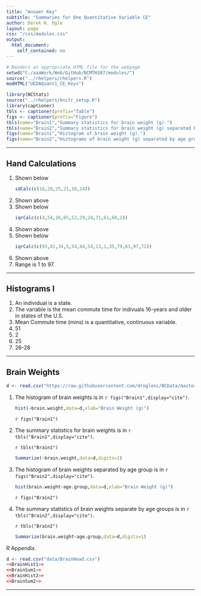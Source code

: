 ```yaml
---
title: "Answer Key"
subtitle: "Summaries for One Quantitative Variable CE"
author: Derek H. Ogle
layout: page
css: "/css/modules.css"
output:
  html_document:
    self_contained: no
---
```


```r
# Renders an appropriate HTML file for the webpage
setwd("C:/aaaWork/Web/GitHub/NCMTH107/modules/")
source("../rhelpers/rhelpers.R")
modHTML("UEDAQuant1_CE_Keys")
```

```r
library(NCStats)
source("../rhelpers/knitr_setup.R")
library(captioner)
tbls <- captioner(prefix="Table")
figs <- captioner(prefix="Figure")
tbls(name="Brain1","Summary statistics for brain weight (g).")
tbls(name="Brain2","Summary statistics for brain weight (g) separated by age group.")
figs(name="Brain1","Histogram of brain weight (g).")
figs(name="Brain2","Histograms of brain weight (g) separated by age group.")
```

----

## Hand Calculations

<ol>
<li>Shown below</li>
```r
sdCalc(c(18,28,25,21,16,24))
```
<li>Shown above</li>
<li>Shown below</li>
```r
iqrCalc(c(4,54,16,85,52,29,24,71,61,60,2))
```
<li>Shown above</li>
<li>Shown below</li>
```r
iqrCalc(c(93,81,34,5,54,84,54,13,1,35,79,63,97,71))
```

<li>Shown above</li>
<li>Range is 1 to 97.</li>
</ol>

----

## Histograms I

1. An individual is a state.
1. The variable is the mean commute time for indivuals 16-years and older in states of the U.S.
1. Mean Commute time (mins) is a quantitative, continuous variable.
1. 51
1. 2
1. 25
1. 26-28

----

## Brain Weights
```r
d <- read.csv("https://raw.githubusercontent.com/droglenc/NCData/master/BrainHead.csv")
```

<ol>
<li>The histogram of brain weights is in `r figs("Brain1",display="cite")`.</li>
```r
hist(~brain.weight,data=d,xlab="Brain Weight (g)")
```

`r figs("Brain1")`

<li>The summary statistics for brain weights is in `r tbls("Brain1",display="cite")`.</li>

`r tbls("Brain1")`

```r
Summarize(~brain.weight,data=d,digits=1)
```

<li>The histogram of brain weights separated by age group is in `r figs("Brain2",display="cite")`.</li>
```r
hist(brain.weight~age.group,data=d,xlab="Brain Weight (g)")
```

`r figs("Brain2")`

<li>The summary statistics of brain weights separate by age groups is in `r tbls("Brain2",display="cite")`.</li>

`r tbls("Brain2")`

```r
Summarize(brain.weight~age.group,data=d,digits=1)
```
</ol>

R Appendix.
```r
d <- read.csv("data/BrainHead.csv")
<<BrainHist1>>
<<BrainSum1>>
<<BrainHist2>>
<<BrainSum2>>
```

----
